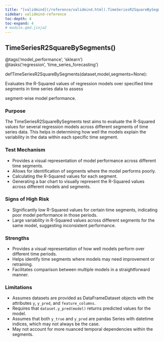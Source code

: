 ```yaml
---
title: "[validmind](/reference/validmind.html).TimeSeriesR2SquareBySegments"
sidebar: validmind-reference
toc-depth: 4
toc-expand: 4
# module.qmd.jinja2
---
```


<!-- function.qmd.jinja2 -->

## TimeSeriesR2SquareBySegments[()]{.muted}

<!-- signatures.jinja2 -->

::: {.signature}

<div class="decorator"><span class="n">@tags(<span class="s">'model_performance'</span>, <span class="s">'sklearn'</span>)</span></div><div class="decorator"><span class="n">@tasks(<span class="s">'regression'</span>, <span class="s">'time_series_forecasting'</span>)</span></div>
<span class="kw">def</span><span class="name">TimeSeriesR2SquareBySegments</span>(<span class="params"><span class="n">dataset</span><span class="muted">,</span></span><span class="params"><span class="n">model</span><span class="muted">,</span></span><span class="params"><span class="n">segments</span><span class="o">=</span><span class="kc">None</span></span>):

:::

<!-- docstring.jinja2 -->

Evaluates the R-Squared values of regression models over specified time segments in time series data to assess

segment-wise model performance.

### Purpose

The TimeSeriesR2SquareBySegments test aims to evaluate the R-Squared values for several regression models across different segments of time series data. This helps in determining how well the models explain the variability in the data within each specific time segment.

### Test Mechanism

- Provides a visual representation of model performance across different time segments.
- Allows for identification of segments where the model performs poorly.
- Calculating the R-Squared values for each segment.
- Generating a bar chart to visually represent the R-Squared values across different models and segments.

### Signs of High Risk

- Significantly low R-Squared values for certain time segments, indicating poor model performance in those periods.
- Large variability in R-Squared values across different segments for the same model, suggesting inconsistent performance.

### Strengths

- Provides a visual representation of how well models perform over different time periods.
- Helps identify time segments where models may need improvement or retraining.
- Facilitates comparison between multiple models in a straightforward manner.

### Limitations

- Assumes datasets are provided as DataFrameDataset objects with the attributes `y`, `y_pred`, and `feature_columns`.
- Requires that `dataset.y_pred(model)` returns predicted values for the model.
- Assumes that both `y_true` and `y_pred` are pandas Series with datetime indices, which may not always be the case.
- May not account for more nuanced temporal dependencies within the segments.
